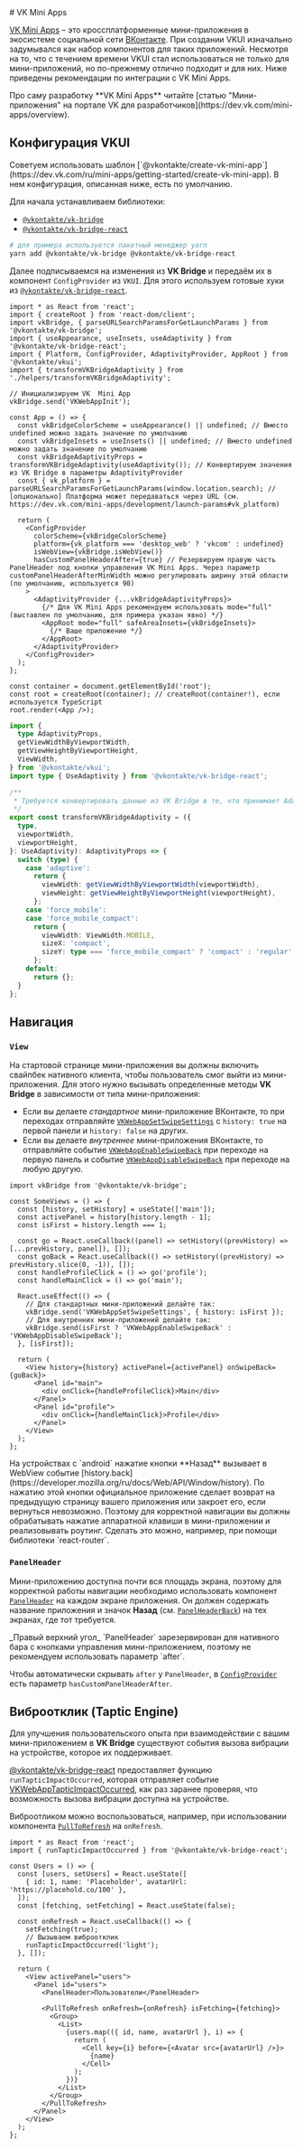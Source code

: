 <Overview>
# VK Mini Apps

[VK Mini Apps](https://vk.com/miniapps) – это кроссплатформенные мини-приложения в экосистеме социальной сети [ВКонтакте](https://vk.com/).
При создании VKUI изначально задумывался как набор компонентов для таких приложений. Несмотря на то,
что с течением времени VKUI стал использоваться не только для мини-приложений, но по-прежнему отлично подходит и для них.
Ниже приведены рекомендации по интеграции с VK Mini Apps.

</Overview>

<Callout>
  Про саму разработку **VK Mini Apps** читайте [статью "Мини-приложения" на портале VK для
  разработчиков](https://dev.vk.com/mini-apps/overview).
</Callout>

## Конфигурация VKUI

<Callout>
  Советуем использовать шаблон
  [`@vkontakte/create-vk-mini-app`](https://dev.vk.com/ru/mini-apps/getting-started/create-vk-mini-app).
  В нем конфигурация, описанная ниже, есть по умолчанию.
</Callout>

Для начала устанавливаем библиотеки:

- [`@vkontakte/vk-bridge`](https://www.npmjs.com/package/@vkontakte/vk-bridge)
- [`@vkontakte/vk-bridge-react`](https://www.npmjs.com/package/@vkontakte/vk-bridge)

```sh
# для примера используется пакетный менеджер yarn
yarn add @vkontakte/vk-bridge @vkontakte/vk-bridge-react
```

Далее подписываемся на изменения из **VK Bridge** и передаём их в компонент `ConfigProvider` из `VKUI`.
Для этого используем готовые хуки из [`@vkontakte/vk-bridge-react`](https://www.npmjs.com/package/@vkontakte/vk-bridge).

```tsx filename="App.tsx"
import * as React from 'react';
import { createRoot } from 'react-dom/client';
import vkBridge, { parseURLSearchParamsForGetLaunchParams } from '@vkontakte/vk-bridge';
import { useAppearance, useInsets, useAdaptivity } from '@vkontakte/vk-bridge-react';
import { Platform, ConfigProvider, AdaptivityProvider, AppRoot } from '@vkontakte/vkui';
import { transformVKBridgeAdaptivity } from './helpers/transformVKBridgeAdaptivity';

// Инициализируем VK  Mini App
vkBridge.send('VKWebAppInit');

const App = () => {
  const vkBridgeColorScheme = useAppearance() || undefined; // Вместо undefined можно задать значение по умолчанию
  const vkBridgeInsets = useInsets() || undefined; // Вместо undefined можно задать значение по умолчанию
  const vkBridgeAdaptivityProps = transformVKBridgeAdaptivity(useAdaptivity()); // Конвертируем значения из VK Bridge в параметры AdaptivityProvider
  const { vk_platform } = parseURLSearchParamsForGetLaunchParams(window.location.search); // [опционально] Платформа может передаваться через URL (см. https://dev.vk.com/mini-apps/development/launch-params#vk_platform)

  return (
    <ConfigProvider
      colorScheme={vkBridgeColorScheme}
      platform={vk_platform === 'desktop_web' ? 'vkcom' : undefined}
      isWebView={vkBridge.isWebView()}
      hasCustomPanelHeaderAfter={true} // Резервируем правую часть PanelHeader под кнопки управления VK Mini Apps. Через параметр customPanelHeaderAfterMinWidth можно регулировать ширину этой области (по умолчанию, используется 90)
    >
      <AdaptivityProvider {...vkBridgeAdaptivityProps}>
        {/* Для VK Mini Apps рекомендуем использовать mode="full" (выставлен по умолчанию, для примера указан явно) */}
        <AppRoot mode="full" safeAreaInsets={vkBridgeInsets}>
          {/* Ваше приложение */}
        </AppRoot>
      </AdaptivityProvider>
    </ConfigProvider>
  );
};

const container = document.getElementById('root');
const root = createRoot(container); // createRoot(container!), если используется TypeScript
root.render(<App />);
```

```ts filename="./helpers/transformVKBridgeAdaptivity.ts"
import {
  type AdaptivityProps,
  getViewWidthByViewportWidth,
  getViewHeightByViewportHeight,
  ViewWidth,
} from '@vkontakte/vkui';
import type { UseAdaptivity } from '@vkontakte/vk-bridge-react';

/**
 * Требуется конвертировать данные из VK Bridge в те, что принимает AdaptivityProvider из VKUI.
 */
export const transformVKBridgeAdaptivity = ({
  type,
  viewportWidth,
  viewportHeight,
}: UseAdaptivity): AdaptivityProps => {
  switch (type) {
    case 'adaptive':
      return {
        viewWidth: getViewWidthByViewportWidth(viewportWidth),
        viewHeight: getViewHeightByViewportHeight(viewportHeight),
      };
    case 'force_mobile':
    case 'force_mobile_compact':
      return {
        viewWidth: ViewWidth.MOBILE,
        sizeX: 'compact',
        sizeY: type === 'force_mobile_compact' ? 'compact' : 'regular',
      };
    default:
      return {};
  }
};
```

## Навигация

### `View`

На стартовой странице мини-приложения вы должны включить свайпбек нативного клиента, чтобы
пользователь смог выйти из мини-приложения. Для этого нужно вызывать определенные методы
**VK Bridge** в зависимости от типа мини-приложения:

- Если вы делаете _стандартное_ мини-приложение ВКонтакте, то при переходах отправляйте
  [`VKWebAppSetSwipeSettings`](https://dev.vk.com/bridge/VKWebAppSetSwipeSettings) с `history: true`
  на первой панели и `history: false` на других.
- Если вы делаете _внутреннее_ мини-приложения ВКонтакте, то отправляйте событие
  [`VKWebAppEnableSwipeBack`](https://dev.vk.com/bridge/VKWebAppEnableSwipeBack) при переходе на
  первую панель и событие [`VKWebAppDisableSwipeBack`](https://dev.vk.com/bridge/VKWebAppDisableSwipeBack)
  при переходе на любую другую.

```tsx {15,17}
import vkBridge from '@vkontakte/vk-bridge';

const SomeViews = () => {
  const [history, setHistory] = useState(['main']);
  const activePanel = history[history.length - 1];
  const isFirst = history.length === 1;

  const go = React.useCallback((panel) => setHistory((prevHistory) => [...prevHistory, panel]), []);
  const goBack = React.useCallback(() => setHistory((prevHistory) => prevHistory.slice(0, -1)), []);
  const handleProfileClick = () => go('profile');
  const handleMainClick = () => go('main');

  React.useEffect(() => {
    // Для стандартных мини-приложений делайте так:
    vkBridge.send('VKWebAppSetSwipeSettings', { history: isFirst });
    // Для внутренних мини-приложений делайте так:
    vkBridge.send(isFirst ? 'VKWebAppEnableSwipeBack' : 'VKWebAppDisableSwipeBack');
  }, [isFirst]);

  return (
    <View history={history} activePanel={activePanel} onSwipeBack={goBack}>
      <Panel id="main">
        <div onClick={handleProfileClick}>Main</div>
      </Panel>
      <Panel id="profile">
        <div onClick={handleMainClick}>Profile</div>
      </Panel>
    </View>
  );
};
```

<Callout>
На устройствах с `android` нажатие кнопки **Назад** вызывает в WebView событие [history.back](https://developer.mozilla.org/ru/docs/Web/API/Window/history).
По нажатию этой кнопки официальное приложение сделает возврат на предыдущую страницу вашего
приложения или закроет его, если вернуться невозможно. Поэтому для корректной навигации вы должны
обрабатывать нажатие аппаратной клавиши в мини-приложении и реализовывать роутинг. Сделать это
можно, например, при помощи библиотеки `react-router`.

</Callout>

### `PanelHeader`

Мини-приложению доступна почти вся площадь экрана, поэтому для корректной работы навигации
необходимо использовать компонент [`PanelHeader`](/docs/components/panel-header) на каждом
экране приложения. Он должен содержать название приложения и значок **Назад** (см.
[`PanelHeaderBack`](/docs/components/panel-header-button#panelheaderback)) на тех экранах, где тот
требуется.

<Callout>
_Правый верхний угол_ `PanelHeader` зарезервирован для нативного бара с кнопками управления мини-приложением, 
поэтому не рекомендуем использовать параметр `after`.

Чтобы автоматически скрывать `after` у `PanelHeader`, в [`ConfigProvider`](/docs/components/config-provider) есть параметр `hasCustomPanelHeaderAfter`.

</Callout>

## Виброотклик (Taptic Engine)

Для улучшения пользовательского опыта при взаимодействии с вашим мини-приложением в **VK Bridge**
существуют события вызова вибрации на устройстве, которое их поддерживает.

[@vkontakte/vk-bridge-react](https://www.npmjs.com/package/@vkontakte/vk-bridge) предоставляет
функцию `runTapticImpactOccurred`, которая отправляет событие [VKWebAppTapticImpactOccurred](https://dev.vk.com/bridge/VKWebAppTapticImpactOccurred),
как раз заранее проверяя, что возможность вызова вибрации доступна на устройстве.

Виброотликом можно воспользоваться, например, при использовании компонента [`PullToRefresh`](/docs/components/pull-to-refresh)
на `onRefresh`.

```tsx {2,13}
import * as React from 'react';
import { runTapticImpactOccurred } from '@vkontakte/vk-bridge-react';

const Users = () => {
  const [users, setUsers] = React.useState([
    { id: 1, name: 'Placeholder', avatarUrl: 'https://placehold.co/100' },
  ]);
  const [fetching, setFetching] = React.useState(false);

  const onRefresh = React.useCallback(() => {
    setFetching(true);
    // Вызываем виброотклик
    runTapticImpactOccurred('light');
  }, []);

  return (
    <View activePanel="users">
      <Panel id="users">
        <PanelHeader>Пользователи</PanelHeader>

        <PullToRefresh onRefresh={onRefresh} isFetching={fetching}>
          <Group>
            <List>
              {users.map(({ id, name, avatarUrl }, i) => {
                return (
                  <Cell key={i} before={<Avatar src={avatarUrl} />}>
                    {name}
                  </Cell>
                );
              })}
            </List>
          </Group>
        </PullToRefresh>
      </Panel>
    </View>
  );
};
```
